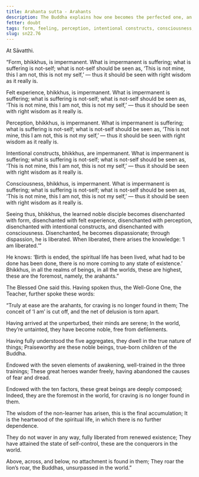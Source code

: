 ```yaml
---
title: Arahanta sutta - Arahants
description: The Buddha explains how one becomes the perfected one, an arahant, and shares verses on their qualities.
fetter: doubt
tags: form, feeling, perception, intentional constructs, consciousness, five aggregates, disenchantment, dispassion, liberation, arahant, sn, sn22-34, sn22
slug: sn22.76
---
```


At Sāvatthi.

“Form, bhikkhus, is impermanent. What is impermanent is suffering; what is suffering is not-self; what is not-self should be seen as, ‘This is not mine, this I am not, this is not my self,’ — thus it should be seen with right wisdom as it really is.

Felt experience, bhikkhus, is impermanent. What is impermanent is suffering; what is suffering is not-self; what is not-self should be seen as, ‘This is not mine, this I am not, this is not my self,’ — thus it should be seen with right wisdom as it really is.

Perception, bhikkhus, is impermanent. What is impermanent is suffering; what is suffering is not-self; what is not-self should be seen as, ‘This is not mine, this I am not, this is not my self,’ — thus it should be seen with right wisdom as it really is.

Intentional constructs, bhikkhus, are impermanent. What is impermanent is suffering; what is suffering is not-self; what is not-self should be seen as, ‘This is not mine, this I am not, this is not my self,’ — thus it should be seen with right wisdom as it really is.

Consciousness, bhikkhus, is impermanent. What is impermanent is suffering; what is suffering is not-self; what is not-self should be seen as, ‘This is not mine, this I am not, this is not my self,’ — thus it should be seen with right wisdom as it really is.

Seeing thus, bhikkhus, the learned noble disciple becomes disenchanted with form, disenchanted with felt experience, disenchanted with perception, disenchanted with intentional constructs, and disenchanted with consciousness. Disenchanted, he becomes dispassionate; through dispassion, he is liberated. When liberated, there arises the knowledge: ‘I am liberated.’”

He knows: ‘Birth is ended, the spiritual life has been lived, what had to be done has been done, there is no more coming to any state of existence.’ Bhikkhus, in all the realms of beings, in all the worlds, these are highest, these are the foremost, namely, the arahants.”

The Blessed One said this. Having spoken thus, the Well-Gone One, the Teacher, further spoke these words:

“Truly at ease are the arahants,
for craving is no longer found in them;
The conceit of ‘I am’ is cut off,
and the net of delusion is torn apart.

Having arrived at the unperturbed,
their minds are serene;
In the world, they’re untainted,
they have become noble, free from defilements.

Having fully understood the five aggregates,
they dwell in the true nature of things;
Praiseworthy are these noble beings,
true-born children of the Buddha.

Endowed with the seven elements of awakening,
well-trained in the three trainings;
These great heroes wander freely,
having abandoned the causes of fear and dread.

Endowed with the ten factors,
these great beings are deeply composed;
Indeed, they are the foremost in the world,
for craving is no longer found in them.

The wisdom of the non-learner has arisen,
this is the final accumulation;
It is the heartwood of the spiritual life,
in which there is no further dependence.

They do not waver in any way,
fully liberated from renewed existence;
They have attained the state of self-control,
these are the conquerors in the world.

Above, across, and below,
no attachment is found in them;
They roar the lion’s roar,
the Buddhas, unsurpassed in the world.”